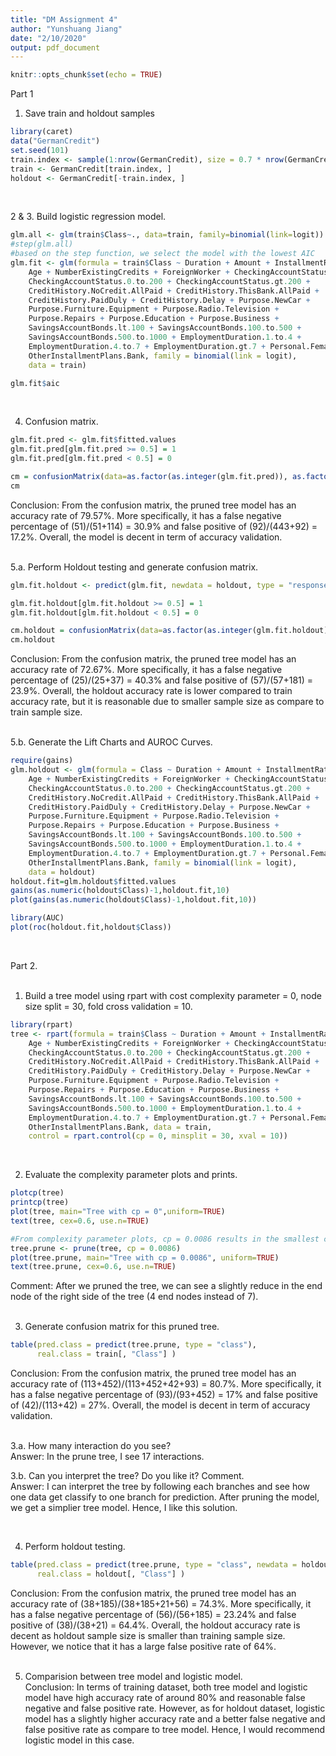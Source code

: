 ```yaml
---
title: "DM Assignment 4"
author: "Yunshuang Jiang"
date: "2/10/2020"
output: pdf_document
---
```


```r
knitr::opts_chunk$set(echo = TRUE)
```

Part 1\

1. Save train and holdout samples\

```r
library(caret)
data("GermanCredit")
set.seed(101)
train.index <- sample(1:nrow(GermanCredit), size = 0.7 * nrow(GermanCredit))
train <- GermanCredit[train.index, ]
holdout <- GermanCredit[-train.index, ]
```
&nbsp;
&nbsp;

2 & 3. Build logistic regression model.\

```r
glm.all <- glm(train$Class~., data=train, family=binomial(link=logit))
#step(glm.all)
#based on the step function, we select the model with the lowest AIC
glm.fit <- glm(formula = train$Class ~ Duration + Amount + InstallmentRatePercentage + 
    Age + NumberExistingCredits + ForeignWorker + CheckingAccountStatus.lt.0 + 
    CheckingAccountStatus.0.to.200 + CheckingAccountStatus.gt.200 + 
    CreditHistory.NoCredit.AllPaid + CreditHistory.ThisBank.AllPaid + 
    CreditHistory.PaidDuly + CreditHistory.Delay + Purpose.NewCar + 
    Purpose.Furniture.Equipment + Purpose.Radio.Television + 
    Purpose.Repairs + Purpose.Education + Purpose.Business + 
    SavingsAccountBonds.lt.100 + SavingsAccountBonds.100.to.500 + 
    SavingsAccountBonds.500.to.1000 + EmploymentDuration.1.to.4 + 
    EmploymentDuration.4.to.7 + EmploymentDuration.gt.7 + Personal.Female.NotSingle + 
    OtherInstallmentPlans.Bank, family = binomial(link = logit), 
    data = train)

glm.fit$aic
```

&nbsp;
&nbsp;

4. Confusion matrix.\

```r
glm.fit.pred <- glm.fit$fitted.values
glm.fit.pred[glm.fit.pred >= 0.5] = 1
glm.fit.pred[glm.fit.pred < 0.5] = 0

cm = confusionMatrix(data=as.factor(as.integer(glm.fit.pred)), as.factor(as.integer(train$Class)-1))
cm
```

Conclusion: From the confusion matrix, the pruned tree model has an accuracy rate of 79.57%. More specifically, it has a false negative percentage of (51)/(51+114) = 30.9% and false positive of (92)/(443+92) = 17.2%. Overall, the model is decent in term of accuracy validation.\
&nbsp;
&nbsp;

5.a. Perform Holdout testing and generate confusion matrix.\

```r
glm.fit.holdout <- predict(glm.fit, newdata = holdout, type = "response")

glm.fit.holdout[glm.fit.holdout >= 0.5] = 1
glm.fit.holdout[glm.fit.holdout < 0.5] = 0

cm.holdout = confusionMatrix(data=as.factor(as.integer(glm.fit.holdout)), as.factor(as.integer(holdout$Class)-1))
cm.holdout
```

Conclusion: From the confusion matrix, the pruned tree model has an accuracy rate of 72.67%. More specifically, it has a false negative percentage of (25)/(25+37) = 40.3% and false positive of (57)/(57+181) = 23.9%. Overall, the holdout accuracy rate is lower compared to train accuracy rate, but it is reasonable due to smaller sample size as compare to train sample size.\
&nbsp;
&nbsp;

5.b. Generate the Lift Charts and AUROC Curves.\

```r
require(gains) 
glm.holdout <- glm(formula = Class ~ Duration + Amount + InstallmentRatePercentage + 
    Age + NumberExistingCredits + ForeignWorker + CheckingAccountStatus.lt.0 + 
    CheckingAccountStatus.0.to.200 + CheckingAccountStatus.gt.200 + 
    CreditHistory.NoCredit.AllPaid + CreditHistory.ThisBank.AllPaid + 
    CreditHistory.PaidDuly + CreditHistory.Delay + Purpose.NewCar + 
    Purpose.Furniture.Equipment + Purpose.Radio.Television + 
    Purpose.Repairs + Purpose.Education + Purpose.Business + 
    SavingsAccountBonds.lt.100 + SavingsAccountBonds.100.to.500 + 
    SavingsAccountBonds.500.to.1000 + EmploymentDuration.1.to.4 + 
    EmploymentDuration.4.to.7 + EmploymentDuration.gt.7 + Personal.Female.NotSingle + 
    OtherInstallmentPlans.Bank, family = binomial(link = logit), 
    data = holdout)
holdout.fit=glm.holdout$fitted.values
gains(as.numeric(holdout$Class)-1,holdout.fit,10)
plot(gains(as.numeric(holdout$Class)-1,holdout.fit,10))

library(AUC) 
plot(roc(holdout.fit,holdout$Class))

```
&nbsp;
&nbsp;
&nbsp;
&nbsp;
&nbsp;
&nbsp;

Part 2.\
&nbsp;
&nbsp;

1. Build a tree model using rpart with cost complexity parameter = 0, node size split = 30, fold cross validation = 10.\

```r
library(rpart)
tree <- rpart(formula = train$Class ~ Duration + Amount + InstallmentRatePercentage + 
    Age + NumberExistingCredits + ForeignWorker + CheckingAccountStatus.lt.0 + 
    CheckingAccountStatus.0.to.200 + CheckingAccountStatus.gt.200 + 
    CreditHistory.NoCredit.AllPaid + CreditHistory.ThisBank.AllPaid + 
    CreditHistory.PaidDuly + CreditHistory.Delay + Purpose.NewCar + 
    Purpose.Furniture.Equipment + Purpose.Radio.Television + 
    Purpose.Repairs + Purpose.Education + Purpose.Business + 
    SavingsAccountBonds.lt.100 + SavingsAccountBonds.100.to.500 + 
    SavingsAccountBonds.500.to.1000 + EmploymentDuration.1.to.4 + 
    EmploymentDuration.4.to.7 + EmploymentDuration.gt.7 + Personal.Female.NotSingle + 
    OtherInstallmentPlans.Bank, data = train, 
    control = rpart.control(cp = 0, minsplit = 30, xval = 10))

```
&nbsp;
&nbsp;

2. Evaluate the complexity parameter plots and prints.\

```r
plotcp(tree)
printcp(tree)
plot(tree, main="Tree with cp = 0",uniform=TRUE)
text(tree, cex=0.6, use.n=TRUE)

#From complexity parameter plots, cp = 0.0086 results in the smallest cv error.
tree.prune <- prune(tree, cp = 0.0086)
plot(tree.prune, main="Tree with cp = 0.0086", uniform=TRUE)
text(tree.prune, cex=0.6, use.n=TRUE)
```

Comment: After we pruned the tree, we can see a slightly reduce in the end node of the right side of the tree (4 end nodes instead of 7).\
&nbsp;
&nbsp;

3.  Generate confusion matrix for this pruned tree.\

```r
table(pred.class = predict(tree.prune, type = "class"), 
      real.class = train[, "Class"] )
```

Conclusion: From the confusion matrix, the pruned tree model has an accuracy rate of (113+452)/(113+452+42+93) = 80.7%. More specifically, it has a false negative percentage of (93)/(93+452) = 17% and false positive of (42)/(113+42) = 27%. Overall, the model is decent in term of accuracy validation.\
&nbsp;
&nbsp;

3.a. How many interaction do you see?\
Answer: In the prune tree, I see 17 interactions.\

3.b. Can you interpret the tree? Do you like it? Comment.\
Answer: I can interpret the tree by following each branches and see how one data get classify to one branch for prediction. After pruning the model, we get a simplier tree model. Hence, I like this solution.\

&nbsp;
&nbsp;

4. Perform holdout testing.

```r
table(pred.class = predict(tree.prune, type = "class", newdata = holdout), 
      real.class = holdout[, "Class"] )
```

Conclusion: From the confusion matrix, the pruned tree model has an accuracy rate of (38+185)/(38+185+21+56) = 74.3%. More specifically, it has a false negative percentage of (56)/(56+185) = 23.24% and false positive of (38)/(38+21) = 64.4%. Overall, the holdout accuracy rate is decent as holdout sample size is smaller than training sample size. However, we notice that it has a large false positive rate of 64%.\
&nbsp;
&nbsp;

5. Comparision between tree model and logistic model.\
Conclusion: In terms of training dataset, both tree model and logistic model have high accuracy rate of around 80% and reasonable false negative and false positive rate. However, as for holdout dataset, logistic model has a slightly higher accuracy rate and a better false negative and false positive rate as compare to tree model. Hence, I would recommend logistic model in this case.


